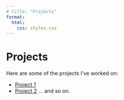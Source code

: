 ```yaml
---
# title: "Projects"
format:
  html:
    css: styles.css
---
```


# Projects

Here are some of the projects I've worked on:

- [Project 1](projects/project1/)
- [Project 2](projects/project2/)
... and so on.
